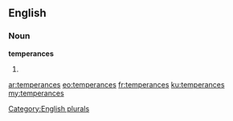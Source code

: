 ==English==

===Noun===
'''temperances'''

# {{plural of|[[temperance]]}}

[[Category:English plurals]]

[[ar:temperances]]
[[eo:temperances]]
[[fr:temperances]]
[[ku:temperances]]
[[my:temperances]]